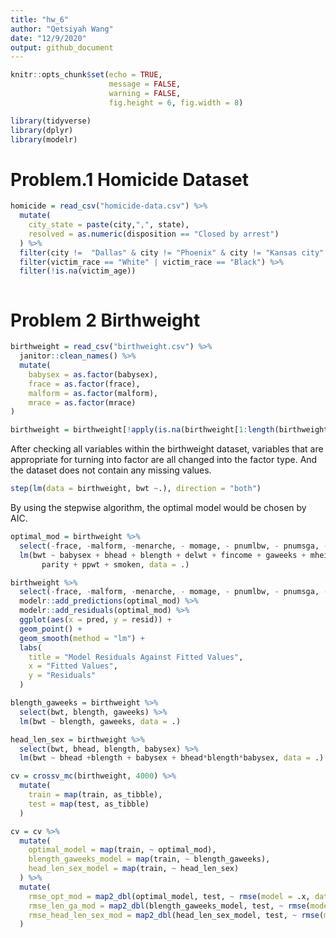 ```yaml
---
title: "hw_6"
author: "Qetsiyah Wang"
date: "12/9/2020"
output: github_document
---
```


```r
knitr::opts_chunk$set(echo = TRUE,
                      message = FALSE,
                      warning = FALSE,
                      fig.height = 6, fig.width = 8)

library(tidyverse)
library(dplyr)
library(modelr)
```

# Problem.1 Homicide Dataset

```r
homicide = read_csv("homicide-data.csv") %>%
  mutate(
    city_state = paste(city,",", state),
    resolved = as.numeric(disposition == "Closed by arrest")
  ) %>%
  filter(city !=  "Dallas" & city != "Phoenix" & city != "Kansas city" & city != "Tulsa") %>%
  filter(victim_race == "White" | victim_race == "Black") %>%
  filter(!is.na(victim_age))

```

```r



```


# Problem 2 Birthweight

```r

birthweight = read_csv("birthweight.csv") %>%
  janitor::clean_names() %>%
  mutate(
    babysex = as.factor(babysex), 
    frace = as.factor(frace), 
    malform = as.factor(malform), 
    mrace = as.factor(mrace)
)

birthweight = birthweight[!apply(is.na(birthweight[1:length(birthweight)]), 1, any),]
```

   After checking all variables within the birthweight dataset, variables that are appropriate for turning into factor are all changed into the factor type. And the dataset does not contain any missing values.

```r
step(lm(data = birthweight, bwt ~.), direction = "both")
```
  By using the stepwise algorithm, the optimal model would be chosen by AIC.
  
```r

optimal_mod = birthweight %>%
  select(-frace, -malform, -menarche, - momage, - pnumlbw, - pnumsga, -wtgain) %>%
  lm(bwt ~ babysex + bhead + blength + delwt + fincome + gaweeks + mheight + mrace + 
       parity + ppwt + smoken, data = .)

birthweight %>%
  select(-frace, -malform, -menarche, - momage, - pnumlbw, - pnumsga, -wtgain) %>%
  modelr::add_predictions(optimal_mod) %>%
  modelr::add_residuals(optimal_mod) %>%
  ggplot(aes(x = pred, y = resid)) +
  geom_point() +
  geom_smooth(method = "lm") +
  labs(
    title = "Model Residuals Against Fitted Values",
    x = "Fitted Values",
    y = "Residuals"
  )

```

```r

blength_gaweeks = birthweight %>%
  select(bwt, blength, gaweeks) %>%
  lm(bwt ~ blength, gaweeks, data = .)

head_len_sex = birthweight %>%
  select(bwt, bhead, blength, babysex) %>%
  lm(bwt ~ bhead +blength + babysex + bhead*blength*babysex, data = .)

cv = crossv_mc(birthweight, 4000) %>%
  mutate(
    train = map(train, as_tibble),
    test = map(test, as_tibble)
  )

cv = cv %>%
  mutate(
    optimal_model = map(train, ~ optimal_mod),
    blength_gaweeks_model = map(train, ~ blength_gaweeks),
    head_len_sex_model = map(train, ~ head_len_sex)
  ) %>%
  mutate(
    rmse_opt_mod = map2_dbl(optimal_model, test, ~ rmse(model = .x, data = .y)),
    rmse_len_ga_mod = map2_dbl(blength_gaweeks_model, test, ~ rmse(model = .x, data = .y)),
    rmse_head_len_sex_mod = map2_dbl(head_len_sex_model, test, ~ rmse(model = .x, data = .y))
  )

```











